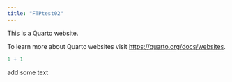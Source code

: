 ```yaml
---
title: "FTPtest02"
---
```


This is a Quarto website.

To learn more about Quarto websites visit <https://quarto.org/docs/websites>.

```r
1 + 1
```

add some text
